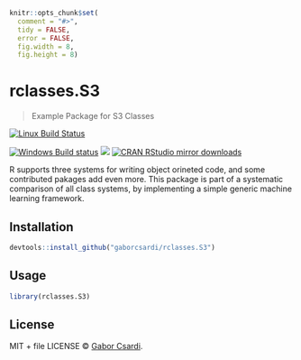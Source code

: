 
```r
knitr::opts_chunk$set(
  comment = "#>",
  tidy = FALSE,
  error = FALSE,
  fig.width = 8,
  fig.height = 8)
```

# rclasses.S3

> Example Package for S3 Classes

[![Linux Build Status](https://travis-ci.org/gaborcsardi/rclasses.S3.svg?branch=master)](https://travis-ci.org/gaborcsardi/rclasses.S3)

[![Windows Build status](https://ci.appveyor.com/api/projects/status/github/gaborcsardi/rclasses.S3?svg=true)](https://ci.appveyor.com/project/gaborcsardi/rclasses.S3)
[![](http://www.r-pkg.org/badges/version/rclasses.S3)](http://www.r-pkg.org/pkg/rclasses.S3)
[![CRAN RStudio mirror downloads](http://cranlogs.r-pkg.org/badges/rclasses.S3)](http://www.r-pkg.org/pkg/rclasses.S3)


R supports three systems for writing object orineted code, and some contributed pakages add even more. This package is part of a systematic comparison of all class systems, by implementing a simple generic machine learning framework.

## Installation

```r
devtools::install_github("gaborcsardi/rclasses.S3")
```

## Usage

```r
library(rclasses.S3)
```

## License

MIT + file LICENSE © [Gabor Csardi](https://github.com/gaborcsardi).
